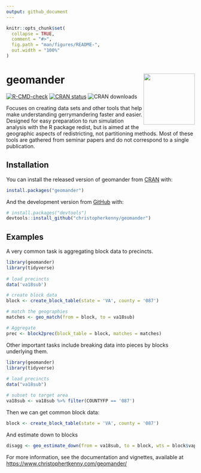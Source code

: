 ```yaml
---
output: github_document
---
```


<!-- README.md is generated from README.Rmd. Please edit that file -->

```r
knitr::opts_chunk$set(
  collapse = TRUE,
  comment = "#>",
  fig.path = "man/figures/README-",
  out.width = "100%"
)
```

# geomander <a href='https://www.christophertkenny.com/geomander/'><img src='man/figures/logo.png' align="right" height="137" /></a>

<!-- badges: start -->
[![R-CMD-check](https://github.com/christopherkenny/geomander/workflows/R-CMD-check/badge.svg)](https://github.com/christopherkenny/geomander/actions)
[![CRAN status](https://www.r-pkg.org/badges/version/geomander)](https://CRAN.R-project.org/package=geomander)
![CRAN downloads](http://cranlogs.r-pkg.org/badges/grand-total/geomander)
<!-- badges: end -->

Focuses on creating data sets and other tools that help make understanding gerrymandering faster and easier. Designed for easy preparation to run simulation analysis with the R package redist, but is aimed at the geographic aspects of redistricting, not partitioning methods. Most of these tools are gathered from seminar papers and do not correspond to a single publication.

## Installation

You can install the released version of geomander from [CRAN](https://CRAN.R-project.org) with:

``` r
install.packages("geomander")
```

And the development version from [GitHub](https://github.com/) with:

``` r
# install.packages("devtools")
devtools::install_github("christopherkenny/geomander")
```



## Examples

A very common task is aggregating block data to precincts.

```r
library(geomander)
library(tidyverse)
 
# load precincts
data('va18sub')

# create block data
block <- create_block_table(state = 'VA', county = '087')  

# match the geographies
matches <- geo_match(from = block, to = va18sub)

# Aggregate
prec <- block2prec(block_table = block, matches = matches)
```

Other important tasks include breaking data into pieces by blocks underlying them.
```r
library(geomander)
library(tidyverse)
 
# load precincts
data("va18sub")

# subset to target area
va18sub <- va18sub %>% filter(COUNTYFP == '087')
```

Then we can get common block data:
```r
block <- create_block_table(state = 'VA', county = '087')  
```

And estimate down to blocks
```r
disagg <- geo_estimate_down(from = va18sub, to = block, wts = block$vap, value = va18sub$G18USSRSTE)
```

For more information, see the documentation and vignettes, available at [https://www.christophertkenny.com/geomander/](https://www.christophertkenny.com/geomander/)
